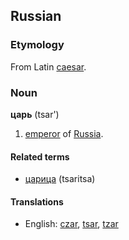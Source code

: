 ==Russian==
===Etymology===
From Latin [[caesar]].

===Noun===
'''царь''' (tsar')

# [[emperor]] of [[Russia]].

====Related terms====
*[[царица]] (tsaritsa)

====Translations====
*English: [[czar]], [[tsar]], [[tzar]]